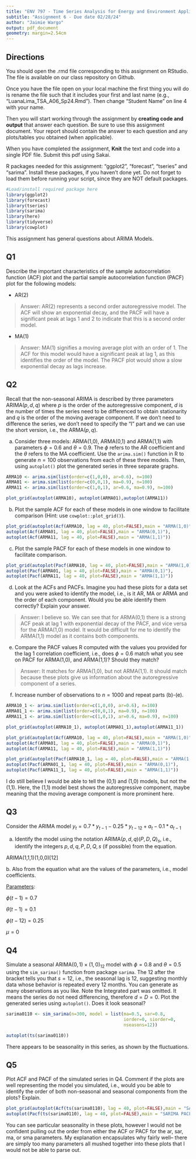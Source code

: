 ```yaml
---
title: "ENV 797 - Time Series Analysis for Energy and Environment Applications | Spring 2024"
subtitle: "Assignment 6 - Due date 02/28/24"
author: "Jaimie Wargo"
output: pdf_document
geometry: margin=2.54cm
---
```


## Directions

You should open the .rmd file corresponding to this assignment on RStudio. The file is available on our class repository on Github.

Once you have the file open on your local machine the first thing you will do is rename the file such that it includes your first and last name (e.g., "LuanaLima_TSA_A06_Sp24.Rmd"). Then change "Student Name" on line 4 with your name.

Then you will start working through the assignment by **creating code and output** that answer each question. Be sure to use this assignment document. Your report should contain the answer to each question and any plots/tables you obtained (when applicable).

When you have completed the assignment, **Knit** the text and code into a single PDF file. Submit this pdf using Sakai.

R packages needed for this assignment: "ggplot2", "forecast", "tseries" and "sarima". Install these packages, if you haven't done yet. Do not forget to load them before running your script, since they are NOT default packages.

```r
#Load/install required package here
library(ggplot2)
library(forecast)
library(tseries)
library(sarima)
library(here)
library(tidyverse)
library(cowplot)
```

This assignment has general questions about ARIMA Models.

## Q1

Describe the important characteristics of the sample autocorrelation function (ACF) plot and the partial sample autocorrelation function (PACF) plot for the following models:

-   AR(2)

> Answer: AR(2) represents a second order autoregressive model. The ACF will show an exponential decay, and the PACF will have a significant peak at lags 1 and 2 to indicate that this is a second order model.

-   MA(1)

> Answer: MA(1) signifies a moving average plot with an order of 1. The ACF for this model would have a significant peak at lag 1, as this identifies the order of the model. The PACF plot would show a slow exponential decay as lags increase.

## Q2

Recall that the non-seasonal ARIMA is described by three parameters ARIMA$(p,d,q)$ where $p$ is the order of the autoregressive component, $d$ is the number of times the series need to be differenced to obtain stationarity and $q$ is the order of the moving average component. If we don't need to difference the series, we don't need to specify the "I" part and we can use the short version, i.e., the ARMA$(p,q)$.

(a) Consider three models: ARMA(1,0), ARMA(0,1) and ARMA(1,1) with parameters $\phi=0.6$ and $\theta= 0.9$. The $\phi$ refers to the AR coefficient and the $\theta$ refers to the MA coefficient. Use the `arima.sim()` function in R to generate $n=100$ observations from each of these three models. Then, using `autoplot()` plot the generated series in three separate graphs.

```r
ARMA10 <- arima.sim(list(order=c(1,0,0), ar=0.6), n=100)
ARMA01 <- arima.sim(list(order=c(0,0,1), ma=0.9), n=100)
ARMA11 <- arima.sim(list(order=c(1,0,1), ar=0.6, ma=0.9), n=100)

plot_grid(autoplot(ARMA10), autoplot(ARMA01),autoplot(ARMA11))
```

(b) Plot the sample ACF for each of these models in one window to facilitate comparison (Hint: use `cowplot::plot_grid()`).

```r
plot_grid(autoplot(Acf(ARMA10, lag = 40, plot=FALSE),main = "ARMA(1,0)"), 
autoplot(Acf(ARMA01, lag = 40, plot=FALSE),main = "ARMA(0,1)"),
autoplot(Acf(ARMA11, lag = 40, plot=FALSE),main = "ARMA(1,1)"))
```

(c) Plot the sample PACF for each of these models in one window to facilitate comparison.

```r
plot_grid(autoplot(Pacf(ARMA10, lag = 40, plot=FALSE),main = "ARMA(1,0)"), 
autoplot(Pacf(ARMA01, lag = 40, plot=FALSE),main = "ARMA(0,1)"),
autoplot(Pacf(ARMA11, lag = 40, plot=FALSE),main = "ARMA(1,1)"))
```

(d) Look at the ACFs and PACFs. Imagine you had these plots for a data set and you were asked to identify the model, i.e., is it AR, MA or ARMA and the order of each component. Would you be able identify them correctly? Explain your answer.

> Answer: I believe so. We can see that for ARMA(0,1) there is a strong ACF peak at lag 1 with exponential decay of the PACF, and vice versa for the ARMA(1,0) model. It would be difficult for me to identify the ARMA(1,1) model as it contains both components.

(e) Compare the PACF values R computed with the values you provided for the lag 1 correlation coefficient, i.e., does $\phi=0.6$ match what you see on PACF for ARMA(1,0), and ARMA(1,1)? Should they match?

> Answer: It matches for ARMA(1,0), but not ARMA(1,1). It should match because these plots give us information about the autoregressive component of a series.

(f) Increase number of observations to $n=1000$ and repeat parts (b)-(e).

```r
ARMA10_1 <- arima.sim(list(order=c(1,0,0), ar=0.6), n=100)
ARMA01_1 <- arima.sim(list(order=c(0,0,1), ma=0.9), n=100)
ARMA11_1 <- arima.sim(list(order=c(1,0,1), ar=0.6, ma=0.9), n=100)

plot_grid(autoplot(ARMA10_1), autoplot(ARMA01_1),autoplot(ARMA11_1))
```

```r
plot_grid(autoplot(Acf(ARMA10, lag = 40, plot=FALSE),main = "ARMA(1,0)"), 
autoplot(Acf(ARMA01, lag = 40, plot=FALSE),main = "ARMA(0,1)"),
autoplot(Acf(ARMA11, lag = 40, plot=FALSE),main = "ARMA(1,1)"))
```

```r
plot_grid(autoplot(Pacf(ARMA10_1, lag = 40, plot=FALSE),main = "ARMA(1,0)"), 
autoplot(Pacf(ARMA01_1, lag = 40, plot=FALSE),main = "ARMA(0,1)"),
autoplot(Pacf(ARMA11_1, lag = 40, plot=FALSE),main = "ARMA(1,1)"))
```

I do still believe I would be able to tell the (0,1) and (1,0) models, but not the (1,1). Here, the (1,1) model best shows the autoregressive component, maybe meaning that the moving average component is more prominent here.

## Q3

Consider the ARIMA model $y_t=0.7*y_{t-1}-0.25*y_{t-12}+a_t-0.1*a_{t-1}$

(a) Identify the model using the notation ARIMA$(p,d,q)(P,D,Q)_ s$, i.e., identify the integers $p,d,q,P,D,Q,s$ (if possible) from the equation.

ARIMA(1,1,1)(1,0,0)[12]

b\. Also from the equation what are the values of the parameters, i.e., model coefficients.

[Parameters]{.underline}:

$\phi(t-1)=0.7$

$\theta (t-1)=0.1$

$\phi(t-12)=0.25$

$\mu=0$

## Q4

Simulate a seasonal ARIMA$(0, 1)\times(1, 0)_{12}$ model with $\phi =0 .8$ and $\theta = 0.5$ using the `sim_sarima()` function from package `sarima`. The $12$ after the bracket tells you that $s=12$, i.e., the seasonal lag is 12, suggesting monthly data whose behavior is repeated every 12 months. You can generate as many observations as you like. Note the Integrated part was omitted. It means the series do not need differencing, therefore $d=D=0$. Plot the generated series using `autoplot()`. Does it look seasonal?

```r
sarima0110 <- sim_sarima(n=300, model = list(ma=0.5, sar=0.8, 
                                             iorder=0, siorder=0, 
                                             nseasons=12))

autoplot(ts(sarima0110))
```

There appears to be seasonality in this series, as shown by the fluctuations.

## Q5

Plot ACF and PACF of the simulated series in Q4. Comment if the plots are well representing the model you simulated, i.e., would you be able to identify the order of both non-seasonal and seasonal components from the plots? Explain.

```r
plot_grid(autoplot(Acf(ts(sarima0110), lag = 40, plot=FALSE),main = "SARIMA ACF"), 
autoplot(Pacf(ts(sarima0110), lag = 40, plot=FALSE),main = "SARIMA PACF"))
```

You can see particular seasonality in these plots, however I would not be confident pulling out the order from either the ACF or PACF for the ar, sar, ma, or sma parameters. My explanation encapsulates why fairly well– there are simply too many parameters all mushed together into these plots that I would not be able to parse out.
